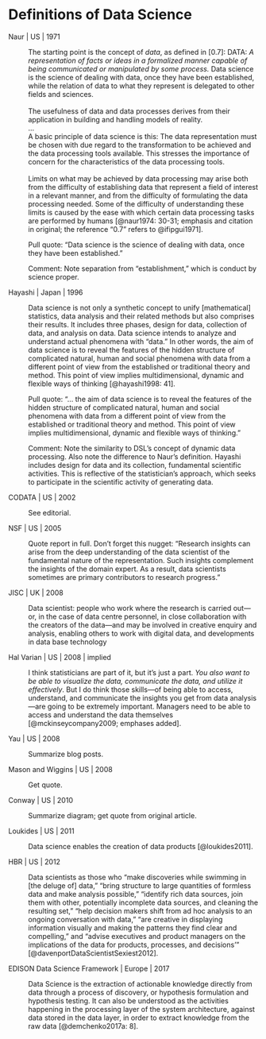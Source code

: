 # Definitions of Data Science

Naur \| US \| 1971

:   The starting point is the concept of *data*, as defined in \[0.7\]: DATA: *A representation of facts or ideas in a formalized manner capable of being communicated or manipulated by some process.* Data science is the science of dealing with data, once they have been established, while the relation of data to what they represent is delegated to other fields and sciences.  \
    \
    The usefulness of data and data processes derives from their application in building and handling models of reality.  \
    ...\
    A basic principle of data science is this: The data representation must be chosen with due regard to the transformation to be achieved and the data processing tools available. This stresses the importance of concern for the characteristics of the data processing tools.\
    \
    Limits on what may be achieved by data processing may arise both from the difficulty of establishing data that represent a field of interest in a relevant manner, and from the difficulty of formulating the data processing needed. Some of the difficulty of understanding these limits is caused by the ease with which certain data processing tasks are performed by humans [@naur1974: 30-31; emphasis and citation in original; the reference "0.7" refers to @ifipgui1971].

    Pull quote: "Data science is the science of dealing with data, once they have been established."

    Comment: Note separation from "establishment," which is conduct by science proper.

Hayashi \| Japan \| 1996

:   Data science is not only a synthetic concept to unify \[mathematical\] statistics, data analysis and their related methods but also comprises their results. It includes three phases, design for data, collection of data, and analysis on data. Data science intends to analyze and understand actual phenomena with "data." In other words, the aim of data science is to reveal the features of the hidden structure of complicated natural, human and social phenomena with data from a different point of view from the established or traditional theory and method. This point of view implies multidimensional, dynamic and flexible ways of thinking [@hayashi1998: 41].

    Pull quote: "... the aim of data science is to reveal the features of the hidden structure of complicated natural, human and social phenomena with data from a different point of view from the established or traditional theory and method. This point of view implies multidimensional, dynamic and flexible ways of thinking."

    Comment: Note the similarity to DSL's concept of dynamic data processing. Also note the difference to Naur's definition. Hayashi includes design for data and its collection, fundamental scientific activities. This is reflective of the statistician's approach, which seeks to participate in the scientific activity of generating data.

CODATA \| US \| 2002

:   See editorial.

NSF \| US \| 2005

:   Quote report in full. Don't forget this nugget: "Research insights can arise from the deep understanding of the data scientist of the fundamental nature of the representation. Such insights complement the insights of the domain expert. As a result, data scientists sometimes are primary contributors to research progress."

JISC \| UK \| 2008

:   Data scientist: people who work where the research is carried out---or, in the case of data centre personnel, in close collaboration with the creators of the data---and may be involved in creative enquiry and analysis, enabling others to work with digital data, and developments in data base technology

Hal Varian \| US \| 2008 \| implied

:   I think statisticians are part of it, but it's just a part. *You also want to be able to visualize the data, communicate the data, and utilize it effectively*. But I do think those skills---of being able to access, understand, and communicate the insights you get from data analysis---are going to be extremely important. Managers need to be able to access and understand the data themselves [@mckinseycompany2009; emphases added].

Yau \| US \| 2008

:   Summarize blog posts.

Mason and Wiggins \| US \| 2008

:   Get quote.

Conway \| US \| 2010

:   Summarize diagram; get quote from original article.

Loukides \| US \| 2011

:   Data science enables the creation of data products [@loukides2011].

HBR \| US \| 2012

:   Data scientists as those who "make discoveries while swimming in \[the deluge of\] data," "bring structure to large quantities of formless data and make analysis possible," "identify rich data sources, join them with other, potentially incomplete data sources, and cleaning the resulting set," "help decision makers shift from ad hoc analysis to an ongoing conversation with data," "are creative in displaying information visually and making the patterns they find clear and compelling," and "advise executives and product managers on the implications of the data for products, processes, and decisions'" [@davenportDataScientistSexiest2012].

EDISON Data Science Framework \| Europe \| 2017

:   Data Science is the extraction of actionable knowledge directly from data through a process of discovery, or hypothesis formulation and hypothesis testing. It can also be understood as the activities happening in the processing layer of the system architecture, against data stored in the data layer, in order to extract knowledge from the raw data [@demchenko2017a: 8].